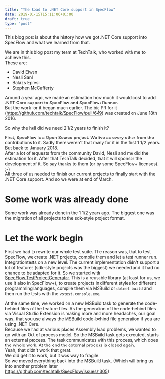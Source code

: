 ```yaml
---
title: "The Road to .NET Core support in SpecFlow"
date: 2019-01-15T15:11:06+01:00
draft: true
type: "post"
---
```


This blog post is about the history how we got .NET Core support into SpecFlow and what we learned from that.

We are in this blog post my team at TechTalk, who worked with me to achieve this.  
These are:  

- David Eiwen
- Nesli Sanli
- Balázs Epresi
- Stephen McCafferty

Around a year ago, we made an estimation how much it would cost to add .NET Core support to SpecFlow and SpecFlow+Runner.  
But the work for it began much earlier. The big PR for it (<https://github.com/techtalk/SpecFlow/pull/649>) was created on June 18th 2016.

So why the hell did we need 2 1/2 years to finish it?

First, SpecFlow is a Open Source project. We live as every other from the contributions to it. Sadly there weren't that many for it in the first 1 1/2 years.
But back to January 2018.  
After a lot of requests from the community David, Nesli and me did the estimation for it. After that TechTalk decided, that it will sponsor the development of it. So say thanks to them (or by some SpecFlow+ licenses). ;-)  
All three of us needed to finish our current projects to finally start with the .NET Core support.
And so we were at end of March.

# Some work was already done

Some work was already done in the 1 1/2 years ago. The biggest one was the migration of all projects to the sdk-style project format.  

# Let the work begin

First we had to rewrite our whole test suite. The reason was, that to test SpecFlow, we create .NET projects, compile them and let a test runner run. Integrationtests on a new level. The current implementation didn't support a lot of features (sdk-style projects was the biggest) we needed and it had no chance to be adapted for it. So we started with [SpecFlow.TestProjectGenerator](https://github.com/techtalk/SpecFlow.TestProjectGenerator). This is a reusable library (at least for us, we use it also in SpecFlow+), to create projects in different styles for different programming languages, compile them via MSBuild or `dotnet build` and then run the tests with the `vstest.console.exe`.  

At the same time, we worked on a new MSBuild task to generate the code-behind files of the feature files. As the generation of the code-behind files via Visual Studio Extension is making more and more headaches, our goal was, that you use always the MSBuild code-behind file generation if you are using .NET Core.  
Because we had at various places Assembly load problems, we wanted to go with an Out of process model. So the MSBuild task gets executed, starts an external process. The task communicates with this process, which does the whole work. At the end the external process is closed again.  
Yeah, that didn't work that great.  
We did get it to work, but it was way to fragile.  
So we moved everything back into the MSBuild task. (Which will bring us into another problem later <https://github.com/techtalk/SpecFlow/issues/1305>)
